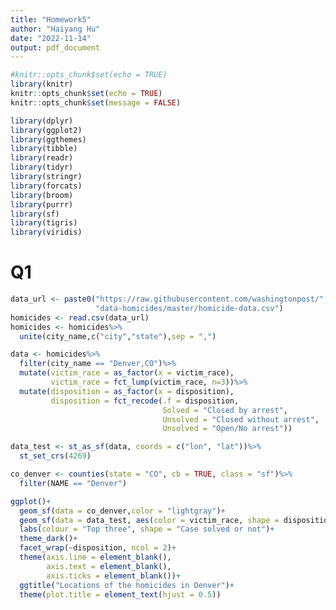 ```yaml
---
title: "Homework5"
author: "Haiyang Hu"
date: "2022-11-14"
output: pdf_document
---
```


```r
#knitr::opts_chunk$set(echo = TRUE)
library(knitr)
knitr::opts_chunk$set(echo = TRUE)
knitr::opts_chunk$set(message = FALSE)
```

```r
library(dplyr)
library(ggplot2)
library(ggthemes)
library(tibble)
library(readr)
library(tidyr)
library(stringr)
library(forcats)
library(broom)
library(purrr)
library(sf)
library(tigris)
library(viridis)
```
# Q1
```r
data_url <- paste0("https://raw.githubusercontent.com/washingtonpost/",
                   "data-homicides/master/homicide-data.csv")
homicides <- read.csv(data_url)
homicides <- homicides%>%
  unite(city_name,c("city","state"),sep = ",")

data <- homicides%>%
  filter(city_name == "Denver,CO")%>%
  mutate(victim_race = as_factor(x = victim_race),
         victim_race = fct_lump(victim_race, n=3))%>%
  mutate(disposition = as_factor(x = disposition),
         disposition = fct_recode(.f = disposition,
                                  Solved = "Closed by arrest",
                                  Unsolved = "Closed without arrest",
                                  Unsolved = "Open/No arrest"))

data_test <- st_as_sf(data, coords = c("lon", "lat"))%>%
  st_set_crs(4269)

co_denver <- counties(state = "CO", cb = TRUE, class = "sf")%>%
  filter(NAME == "Denver")

ggplot()+
  geom_sf(data = co_denver,color = "lightgray")+
  geom_sf(data = data_test, aes(color = victim_race, shape = disposition))+
  labs(colour = "Top three", shape = "Case solved or not")+
  theme_dark()+
  facet_wrap(~disposition, ncol = 2)+
  theme(axis.line = element_blank(),
        axis.text = element_blank(),
        axis.ticks = element_blank())+
  ggtitle("Locations of the homicides in Denver")+
  theme(plot.title = element_text(hjust = 0.5))
        
  
  
```